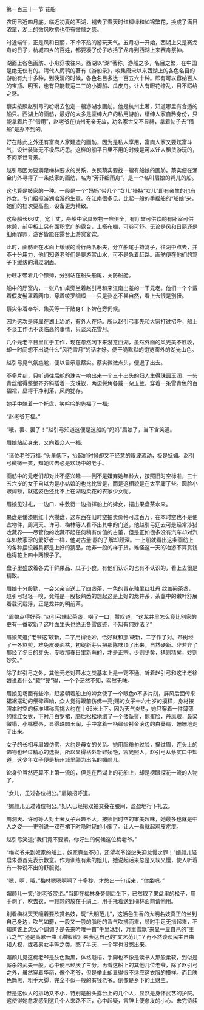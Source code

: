

第一百三十一节 花船

农历已近四月底。临近初夏的西湖，褪去了春天时红柳绿和如锦繁花，换成了满目浓翠，湖上的微风吹拂也带有微醺之感。

时近端午，正是风和日丽，不冷不热的游玩天气。五月初一开始，西湖上又是赛龙舟的日子，杭城四乡的百姓，都要凑了份子收拾了龙舟到西湖上来赛舟祭神。

湖面上各色画舫、小舟穿梭往来。西湖以“湖”著称，游船之多，名目之繁，在中国是绝无仅有的。清代人厉鹗的著有《游船录》，收集唐宋以来西湖上的各色名目的游船有九十多种，到晚清的时候，各色名目多达一百五六十种。即有可以容纳百人的宝瓶、明玉，也有只能载运二三的小脚船、瓜皮舟。让人有眼花缭乱，目不暇给之感。

蔡实按照赵引弓的吩咐去包定一艘游湖水画舫。他是杭州土著，知道哪里有合适的船只。西湖上的画舫，最好的大多是豪绅大户的私用游船，缙绅人家自矜身份，只能拿着片子“借用”，赵老爷在杭州无亲无故，功名家世又不显赫，拿着帖子去“借船”是办不到的。

好在除此之外还有富商人家建造的画舫，因为是私人享用，富商人家又要炫富斗气，设计装饰无不极尽巧思。这样的船平日里不用的时候是可以饪人租赁游玩的，不问家世背景。

赵引弓因为要满足梅林要求的关系，关照蔡实要找一艘有船娘的画舫。蔡实便在涌金门外寻得了一条妓家的画舫，名为“芳菲细雨舟”。是一个名叫眉娘的鸨儿的船。

这也算是妓家的一种。一般是一个“妈妈”带几个“女儿”操持“女儿”即有亲生的也有养女。专门招揽游湖冶游的生意。在江南很多见，比起一般的手摇船的“船娘”来，她们的档次要高些，设备更为精致。

这条船长66丈，宽｜丈，舟船中家具器物一应俱全，有厅堂可供饮酌有卧室可供休憩，前甲板上另有面积宽广的露台，上搭布棚，可卷可舒。无论是风和日丽还是细雨霏霏，游客皆能在露台上游赏宴饮。

此时，画舫正在水面上缓缓的滑行两名船夫，分立船尾手持篙子，往湖中点去，并不十分用力，他们知道老爷们是要游赏山水，可不是急着赶路。画舫便在他们的篙子下缓绂的滑过湖面。

孙旺才带着几个镖师，分别站在船头船尾，关防船舱。

船中的厅室内，一张八仙桌旁坐着赵引弓和来江南出差的一干元老。他们一个个戴着假发髻罩着网巾，穿着绫罗绸缎——只是姿态不甚自然，看上去很是别扭。

蔡实带着奉华、集英等一干贴身亻卜婢在旁伺候。

因为这次是纯属在湖上冶游，有外人在场。所以赵引弓事先和大家打过招呼，船上不谈工作也不谈临高的事情，只谈风花雪月。

几个元老平日里忙于工作，现在忽然闲下来游览西湖，虽然外面的风光美不胜收，却一时间想不出说什么“风花雪月”的话才好。便干脆默默的饱览窗外的湖光山色。

赵引弓见气氛尴尬，便以目示意蔡实。蔡实微微点头，便退了出去。

不多片刻，只听通往后舱的珠帘一响出来一个三十出头的妇人生得珠圆玉润，一头青丝绾得整整齐齐斜插着一支珠钗，两边鬓角各戴一朵玉兰，穿着一条雪青色的百褶裙，显得干净利落，风韵犹存。

她手中端着一个托盘，笑吟吟的先福了一福;

“赵老爷万福。”

“哦，罢、罢了！”赵引弓知道这便是这船的“妈妈”眉娘了，当下含笑道。

眉娘站起身来，又向着众人一福;

“诸位老爷万福。”头虽低下，抬起的时候却又不经意的眼波流动，极是妩媚。赵引弓微微一笑，知她过去必是欢场中的老手。

画舫中的元老们却对此不感兴趣——倒不是嫌弃她年龄大，按照旧时空标准，三十五六岁的女子自以为是小姑娘的也比比皆是，而是这相貌是在太平庸了些。圆脸小眼阔额，就这姿色还比不上在湖边卖花的农家少女呢。

眉娘见过礼，一边口．中敷衍一边指挥船上的婢女，摆出果盘茶水来。

果盘是倭漆剔红十六攒盘，这东西在旧时空拍卖价格可过百万，在本时空也不是便宜物件，周洞天、许可、梅林等人看不出其中的门道，他赵引弓迂去可是经常涉猎收藏界——尽管他的收藏不起任何稍有价值的古董，但是正如很多没有汽车却对汽车如数家珍的爱好者一样，他对古量′器的了解却颇深。一上船就看出这条画舫上的各种摆设器具都是上好的猜品，绝非一般的样子货。难怪这一天的冶游不算赏钱也得花上四十两银子了。

盘子里盛放着各式干鲜果品、瓜子小食。有他们认识的也有不认识的，看上去很是精致。

眉娘十分殷勤，一会又亲自送上了四盏茶，一色的青花釉里红牡丹 纹盖碗茶盏，赵引弓轻轻一嗅，竟然是一股极熟悉的想起这是上好的龙井茶，茶盏中的嫩叶舒展着载沉载浮，正是龙井的明前茶。

“眉娘点得好茶。”赵引弓端起茶盏，啜了一口，赞叹道，“这龙井里怎么竟比别家的更有一番软新？这叶面里头也绝无冬雪痕迹，不知有何妙法？”

眉娘笑道;“老爷这‘软新，二字用得绝妙，恰好就和那‘硬新，二字作了对。茶树经了一冬熬煎，难免皮硬面枯，初绽新芽只把那陈味顶了出来，自然硬新。非若弃了那经了冬日的芽头，专收那春日里新萌的，才是正宗。少则少矣，猜则精矣，妙则妙矣。”

除了赵引弓之外，其他元老对茶水之类基本上是一窍不通。听着赵引弓和这半老徐娘说着什么“软”“硬”得，一个个茫然不知，索然无味。

眉娘见场面有些冷，赶紧朝着船上的婢女使了一个眼色o不多片刻，屏风后面传来裙裾摆动的细碎声响，众人觉得眼前仿佛一亮;赐的女子十六七岁的摸样，身材按照本时空的标准堪称高挑大约在｜66米上下。因为天气炎热，她只穿着一件薄薄的桃红女衣，下衬月白罗裙，脑后松松地绾了一个倭坠髻，鹅蛋脸，丹凤眼，鼻梁微塌，小嘴樱唇，显得珠圆玉润，手中拿着一柄绿纱衬金滚边的白葵扇，姗姗地走了出来。

女子的长相与眉娘仿佛，大约是母女的关系。她用脂粉匀过脸，描过眉，连头上的饰物也经过精心的选换，所以显得格外新鲜娇艳，容光照人。赵引弓从蔡实口中知道，这少年女子便是杭州城里颇为出名的媚颜儿。

论身价当然还算不上第一流的，但是在西湖上的花船上，却是榜眼探花一流的人物了。

“女儿，见过各位相公。”眉娘招呼道。

“媚颜儿见过诸位相公。”妇人已经把双袖交叠在腰间，盈盈地行下礼去。

周洞天、许可等人对土著女子兴趣不大，按照旧时空的审美超味，她最多也就是中人之姿——更别说一双在裙下时隐时现的小脚了。让人一看就起鸡皮疙瘩。

赵引弓笑道;“我们竟不要紧，你好生的伺候这位梅老爷。”

“梅老爷来到奴家的船上，奴家竟坐不知，还望老爷饶恕失迎怠慢之罪！”媚颜儿轻启朱唇首先表示歉意。作为训练有素的姐儿，她说起话来总是又软又慢，使人听着有一种说不出的舒服觉。

“嗯，啊，哦，”梅林嗯嗯啊啊了十多秒，才憋出一句话来，“你坐吧。”

媚颜儿一笑;“谢老爷赏坐。”当即在梅林身旁侧后坐下，已然取了果盘里的松子，用手剥了，吹去衣，一颗颗的放在手绢上，用手托着送到梅林面前请他用。

别看梅林天天嚷着要欣赏名妓，玩“大明范儿”，这活色生香的大明名妓真正的坐到自己身边，吹气如麝，一股又一股的脂粉的香气吹拂而来，顿时手足无措起来，不知道该上怎么个调调？是先来吟哦一首“千里冰封，万里雪飘”来显一显自己的“王八之气”还是高歌一曲《甜蜜蜜》来表达自己的“文艺范儿”？再不然谈谈民主自由和人权，或者男女平等之类。憋了半天，一个字也没憋出来。

媚颜儿见这梅老爷是肤色黝黑，体格魁梧，手脚也不像是读书人那般柔软，到似是厮杀的武夫一般。心中便已经厌了三分。再看这船上的其他几位老爷，除了赵引弓之外，虽然穿着华丽，像个老爷，但是举止却显得很不适应这衣服的摸样。而且肤色黝黑，粗手大脚，完全不似一般的有钱老爷。倒像是乡下的土财主。

但是这伙人的排场又不小，特别是船头露台上的几个人，显然是身怀武艺的护院。这使得她愈发感到这几个人来路不正，心中起疑，言辞上便愈发的小心。未完待续

